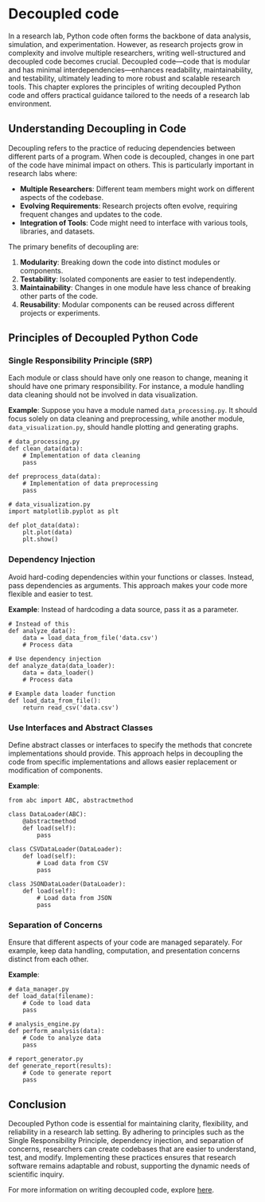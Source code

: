 # Decoupled code {.unnumbered}

In a research lab, Python code often forms the backbone of data analysis, simulation, and experimentation. However, as research projects grow in complexity and involve multiple researchers, writing well-structured and decoupled code becomes crucial. Decoupled code—code that is modular and has minimal interdependencies—enhances readability, maintainability, and testability, ultimately leading to more robust and scalable research tools. This chapter explores the principles of writing decoupled Python code and offers practical guidance tailored to the needs of a research lab environment.

## Understanding Decoupling in Code

Decoupling refers to the practice of reducing dependencies between different parts of a program. When code is decoupled, changes in one part of the code have minimal impact on others. This is particularly important in research labs where:

- **Multiple Researchers**: Different team members might work on different aspects of the codebase.
- **Evolving Requirements**: Research projects often evolve, requiring frequent changes and updates to the code.
- **Integration of Tools**: Code might need to interface with various tools, libraries, and datasets.

The primary benefits of decoupling are:

1. **Modularity**: Breaking down the code into distinct modules or components.
2. **Testability**: Isolated components are easier to test independently.
3. **Maintainability**: Changes in one module have less chance of breaking other parts of the code.
4. **Reusability**: Modular components can be reused across different projects or experiments.

## Principles of Decoupled Python Code

### Single Responsibility Principle (SRP)

Each module or class should have only one reason to change, meaning it should have one primary responsibility. For instance, a module handling data cleaning should not be involved in data visualization.

**Example**: Suppose you have a module named `data_processing.py`. It should focus solely on data cleaning and preprocessing, while another module, `data_visualization.py`, should handle plotting and generating graphs.

```.python
# data_processing.py
def clean_data(data):
    # Implementation of data cleaning
    pass

def preprocess_data(data):
    # Implementation of data preprocessing
    pass

# data_visualization.py
import matplotlib.pyplot as plt

def plot_data(data):
    plt.plot(data)
    plt.show()
```

### Dependency Injection

Avoid hard-coding dependencies within your functions or classes. Instead, pass dependencies as arguments. This approach makes your code more flexible and easier to test.

**Example**: Instead of hardcoding a data source, pass it as a parameter.

```.python
# Instead of this
def analyze_data():
    data = load_data_from_file('data.csv')
    # Process data

# Use dependency injection
def analyze_data(data_loader):
    data = data_loader()
    # Process data

# Example data loader function
def load_data_from_file():
    return read_csv('data.csv')
```

### Use Interfaces and Abstract Classes

Define abstract classes or interfaces to specify the methods that concrete implementations should provide. This approach helps in decoupling the code from specific implementations and allows easier replacement or modification of components.

**Example**:

```.python
from abc import ABC, abstractmethod

class DataLoader(ABC):
    @abstractmethod
    def load(self):
        pass

class CSVDataLoader(DataLoader):
    def load(self):
        # Load data from CSV
        pass

class JSONDataLoader(DataLoader):
    def load(self):
        # Load data from JSON
        pass
```

### Separation of Concerns

Ensure that different aspects of your code are managed separately. For example, keep data handling, computation, and presentation concerns distinct from each other.

**Example**:

```.python
# data_manager.py
def load_data(filename):
    # Code to load data
    pass

# analysis_engine.py
def perform_analysis(data):
    # Code to analyze data
    pass

# report_generator.py
def generate_report(results):
    # Code to generate report
    pass
```

## Conclusion


Decoupled Python code is essential for maintaining clarity, flexibility, and reliability in a research lab setting. By adhering to principles such as the Single Responsibility Principle, dependency injection, and separation of concerns, researchers can create codebases that are easier to understand, test, and modify. Implementing these practices ensures that research software remains adaptable and robust, supporting the dynamic needs of scientific inquiry.

For more information on writing decoupled code, explore [here](https://www.youtube.com/watch?v=vhdUyGs_f6c&list=PLC0nd42SBTaNuP4iB4L6SJlMaHE71FG6N){target="_blank_"}.